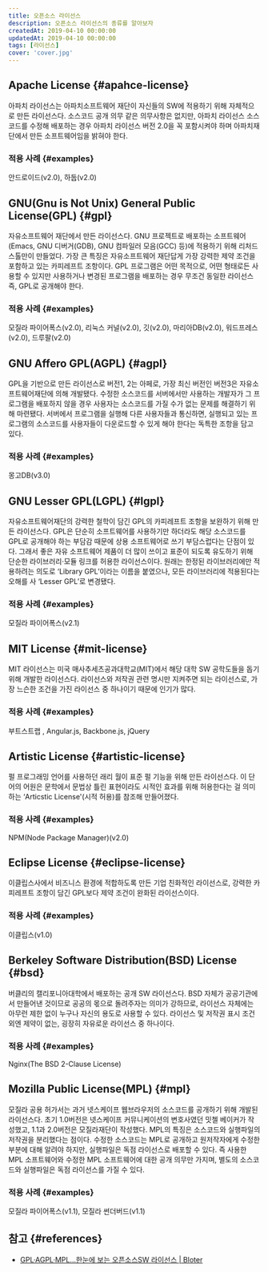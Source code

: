 ```yaml
---
title: 오픈소스 라이선스
description: 오픈소스 라이선스의 종류를 알아보자
createdAt: 2019-04-10 00:00:00
updatedAt: 2019-04-10 00:00:00
tags: [라이선스]
cover: 'cover.jpg'
---
```


## Apache License {#apahce-license}

아파치 라이선스는 아파치소프트웨어 재단이 자신들의 SW에 적용하기 위해 자체적으로 만든 라이선스다. 소스코드 공개 의무 같은 의무사항은 없지만, 아파치 라이선스 소스코드를 수정해 배포하는 경우 아파치 라이선스 버전 2.0을 꼭 포함시켜야 하며 아파치재단에서 만든 소프트웨어임을 밝혀야 한다.

### 적용 사례 {#examples}

안드로이드(v2.0), 하둡(v2.0)

## GNU(Gnu is Not Unix) General Public License(GPL) {#gpl}

자유소프트웨어 재단에서 만든 라이선스다. GNU 프로젝트로 배포하는 소프트웨어(Emacs, GNU 디버거(GDB), GNU 컴파일러 모음(GCC) 등)에 적용하기 위해 리처드 스톨만이 만들었다. 가장 큰 특징은 자유소프트웨어 재단답게 가장 강력한 제약 조건을 포함하고 있는 카피레프트 조항이다. GPL 프로그램은 어떤 목적으로, 어떤 형태로든 사용할 수 있지만 사용하거나 변경된 프로그램을 배포하는 경우 무조건 동일한 라이선스 즉, GPL로 공개해야 한다.

### 적용 사례 {#examples}

모질라 파이어폭스(v2.0), 리눅스 커널(v2.0), 깃(v2.0), 마리아DB(v2.0), 워드프레스(v2.0), 드루팔(v2.0)

## GNU Affero GPL(AGPL) {#agpl}

GPL을 기반으로 만든 라이선스로 버전1, 2는 아페로, 가장 최신 버전인 버전3은 자유소프트웨어재단에 의해 개발됐다. 수정한 소스코드를 서버에서만 사용하는 개발자가 그 프로그램을 배포하지 않을 경우 사용자는 소스코드를 가질 수가 없는 문제를 해결하기 위해 마련됐다. 서버에서 프로그램을 실행해 다른 사용자들과 통신하면, 실행되고 있는 프로그램의 소스코드를 사용자들이 다운로드할 수 있게 해야 한다는 독특한 조항을 담고 있다.

### 적용 사례 {#examples}

몽고DB(v3.0)

## GNU Lesser GPL(LGPL) {#lgpl}

자유소프트웨어재단의 강력한 철학이 담긴 GPL의 카피레프트 조항을 보완하기 위해 만든 라이선스다. GPL은 단순히 소프트웨어를 사용하기만 하더라도 해당 소스코드를 GPL로 공개해야 하는 부담감 때문에 상용 소프트웨어로 쓰기 부담스럽다는 단점이 있다. 그래서 좋은 자유 소프트웨어 제품이 더 많이 쓰이고 표준이 되도록 유도하기 위해 단순한 라이브러리·모듈 링크를 허용한 라이선스이다. 원래는 한정된 라이브러리에만 적용하려는 의도로 ‘Library GPL’이라는 이름을 붙였으나, 모든 라이브러리에 적용된다는 오해를 사 ‘Lesser GPL’로 변경됐다.

### 적용 사례 {#examples}

모질라 파이어폭스(v2.1)

## MIT License {#mit-license}

MIT 라이선스는 미국 매사추세츠공과대학교(MIT)에서 해당 대학 SW 공학도들을 돕기 위해 개발한 라이선스다. 라이선스와 저작권 관련 명시만 지켜주면 되는 라이선스로, 가장 느슨한 조건을 가진 라이선스 중 하나이기 때문에 인기가 많다.

### 적용 사례 {#examples}

부트스트랩 , Angular.js, Backbone.js, jQuery

## Artistic License {#artistic-license}

펄 프로그래밍 언어를 사용하던 래리 월이 표준 펄 기능을 위해 만든 라이선스다. 이 단어의 어원은 문학에서 문법상 틀린 표현이라도 시적인 효과를 위해 허용한다는 걸 의미하는 ‘Articstic License'(시적 허용)를 참조해 만들어졌다.

### 적용 사례 {#examples}

NPM(Node Package Manager)(v2.0)

## Eclipse License {#eclipse-license}

이클립스사에서 비즈니스 환경에 적합하도록 만든 기업 친화적인 라이선스로, 강력한 카피레프트 조항이 담긴 GPL보다 제약 조건이 완화된 라이선스이다.

### 적용 사례 {#examples}

이클립스(v1.0)

## Berkeley Software Distribution(BSD) License {#bsd}

버클리의 캘리포니아대학에서 배포하는 공개 SW 라이선스다. BSD 자체가 공공기관에서 만들어낸 것이므로 공공의 몫으로 돌려주자는 의미가 강하므로, 라이선스 자체에는 아무런 제한 없이 누구나 자신의 용도로 사용할 수 있다. 라이선스 및 저작권 표시 조건 외엔 제약이 없는, 굉장히 자유로운 라이선스 중 하나이다.

### 적용 사례 {#examples}

Nginx(The BSD 2-Clause License)

## Mozilla Public License(MPL) {#mpl}

모질라 공용 허가서는 과거 넷스케이프 웹브라우저의 소스코드를 공개하기 위해 개발된 라이선스다. 초기 1.0버전은 넷스케이프 커뮤니케이션의 변호사였던 밋첼 베이커가 작성했고, 1.1과 2.0버전은 모질라재단이 작성했다. MPL의 특징은 소스코드와 실행파일의 저작권을 분리했다는 점이다. 수정한 소스코드는 MPL로 공개하고 원저작자에게 수정한 부분에 대해 알려야 하지만, 실행파일은 독점 라이선스로 배포할 수 있다. 즉 사용한 MPL 소프트웨어와 수정한 MPL 소프트웨어에 대한 공개 의무만 가지며, 별도의 소스코드와 실행파일은 독점 라이선스를 가질 수 있다.

### 적용 사례 {#examples}

모질라 파이어폭스(v1.1), 모질라 썬더버드(v1.1)

## 참고 {#references}

* [GPL·AGPL·MPL…한눈에 보는 오픈소스SW 라이선스 | Bloter](http://www.bloter.net/archives/209318)

